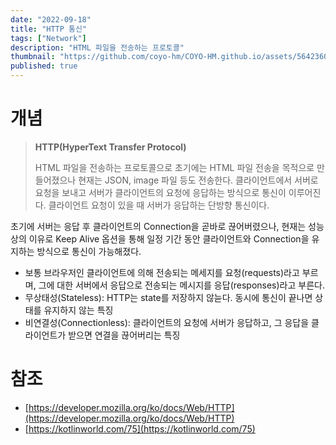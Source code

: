 ```yaml
---
date: "2022-09-18"
title: "HTTP 통신"
tags: ["Network"]
description: "HTML 파일을 전송하는 프로토콜"
thumbnail: "https://github.com/coyo-hm/COYO-HM.github.io/assets/56423604/6e6f2d03-8026-4050-8d56-da0d8af4b0cb"
published: true
---
```


# 개념

> <strong>HTTP(HyperText Transfer Protocol)</strong>
>
> HTML 파일을 전송하는 프로토콜으로 초기에는 HTML 파일 전송을 목적으로 만들어졌으나 현재는 JSON, image 파일 등도 전송한다.
> 클라이언트에서 서버로 요청을 보내고 서버가 클라이언트의 요청에 응답하는 방식으로 통신이 이루어진다.
> 클라이언트 요청이 있을 때 서버가 응답하는 단방향 통신이다.

<aside>

초기에 서버는 응답 후 클라이언트의 Connection을 곧바로 끊어버렸으나, 현재는 성능상의 이유로 Keep Alive 옵션을 통해 일정 기간 동안 클라이언트와 Connection을 유지하는 방식으로 통신이 가능해졌다.

</aside>

- 보통 브라우저인 클라이언트에 의해 전송되는 메세지를 요청(requests)라고 부르며, 그에 대한 서버에서 응답으로 전송되는 메시지를 응답(responses)라고 부른다.
- 무상태성(Stateless): HTTP는 state를 저장하지 않늗다. 동시에 통신이 끝나면 상태를 유지하지 않는 특징
- 비연결성(Connectionless): 클라이언트의 요청에 서버가 응답하고, 그 응답을 클라이언트가 받으면 연결을 끊어버리는 특징

# 참조

- [https://developer.mozilla.org/ko/docs/Web/HTTP](https://developer.mozilla.org/ko/docs/Web/HTTP)
- [https://kotlinworld.com/75](https://kotlinworld.com/75)
